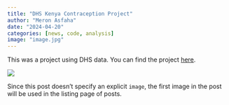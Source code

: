```yaml
---
title: "DHS Kenya Contraception Project"
author: "Meron Asfaha"
date: "2024-04-20"
categories: [news, code, analysis]
image: "image.jpg"
---
```


This was a project using DHS data. You can find the project [here](https://the-graph-courses.github.io/rbb_cohort_3_materials/final_project_htmls/meron_asfaha_finalproject.html){target="blank"}.

![](thumbnail.jpg)

Since this post doesn't specify an explicit `image`, the first image in the post will be used in the listing page of posts.
